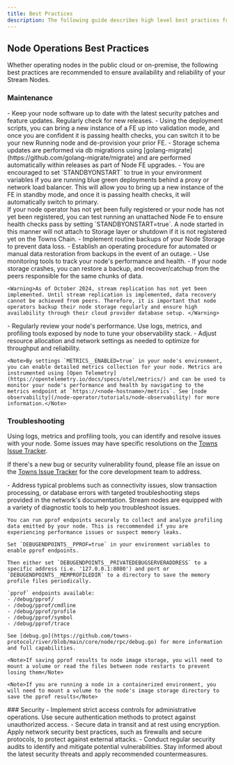 ```yaml
---
title: Best Practices
description: The following guide describes high level best practices for running a Stream Node as a node operator.
---
```




## Node Operations Best Practices

Whether operating nodes in the public cloud or on-premise, the following best practices are recommended to ensure availability and reliability of your Stream Nodes.


### Maintenance

<Steps>

<Step title="Regular Updates">
    - Keep your node software up to date with the latest security patches and feature updates. Regularly check for new releases.
    - Using the deployment scripts, you can bring a new instance of a FE up into validation mode, and once you are confident it is passing health checks, you can switch it to be your new Running node and de-provision your prior FE.
    - Storage schema updates are performed via db migrations using [golang-migrate](https://github.com/golang-migrate/migrate) and are performed automatically within releases as part of Node FE upgrades.
    - You are encouraged to set `STANDBYONSTART` to true in your environment variables if you are running blue green deployments behind a proxy or network load balancer. This will allow you to bring up a new instance of the FE in standby mode, and once it is passing health checks, it will automatically switch to primary.
    <br />
    <Note>If your node operator has not yet been fully registered or your node has not yet been registered, you can test running an unattached Node Fe to ensure health checks pass by setting `STANDBYONSTART=true`. A node started in this manner will not attach to Storage layer or shutdown if it is not registered yet on the Towns Chain.</Note>
</Step>
<Step title="Backups">
    - Implement routine backups of your Node Storage to prevent data loss. 
    - Establish an operating procedure for automated or manual data restoration from backups in the event of an outage.
    - Use monitoring tools to track your node's performance and health.
    - If your node storage crashes, you can restore a backup, and recover/catchup from the peers responsible for the same chunks of data.

    <Warning>As of October 2024, stream replication has not yet been implemented. Until stream replication is implemented, data recovery cannot be achieved from peers. Therefore, it is important that node operators backup their node storage regularly and ensure high availability through their cloud provider database setup. </Warning>

</Step>
<Step title="Monitoring">
    - Regularly review your node's performance. Use logs, metrics, and profiling tools exposed by node to tune your observability stack.
    - Adjust resource allocation and network settings as needed to optimize for throughput and reliability.

    <Note>By settings `METRICS__ENABLED=true` in your node's environment, you can enable detailed metrics collection for your node. Metrics are instrumented using [Open Telemetry](https://opentelemetry.io/docs/specs/otel/metrics/) and can be used to monitor your node's performance and health by navigating to the metrics endpoint at `https://<node-hostname>/metrics`. See [node observability](/node-operator/tutorials/node-observability) for more information.</Note>
</Step>
</Steps>

### Troubleshooting

Using logs, metrics and profiling tools, you can identify and resolve issues with your node. Some issues may have specific resolutions on the [Towns Issue Tracker](https://github.com/towns-protocol/towns/issues?q=is%3Aissue+is%3Aclosed).

If there's a new bug or security vulnerability found, please file an issue on the [Towns Issue Tracker](https://github.com/towns-protocol/towns/issues/new/choose) for the core development team to address.

<Steps>
  <Step title="Common Issues">
    - Address typical problems such as connectivity issues, slow transaction
    processing, or database errors with targeted troubleshooting steps provided
    in the network's documentation.
  </Step>
  <Step title="Diagnostic Tools">
    Stream nodes are equipped with a variety of diagnostic tools to help you troubleshoot issues.

    You can run pprof endpoints securely to collect and analyze profiling data emitted by your node. This is reccommended if you are experiencing performance issues or suspect memory leaks.

    Set `DEBUGENDPOINTS__PPROF=true` in your environment variables to enable pprof endpoints.

    Then either set `DEBUGENDPOINTS__PRIVATEDEBUGSERVERADDRESS` to a specific address (i.e. '127.0.0.1:8080') and port or `DEBUGENDPOINTS__MEMPROFILEDIR` to a directory to save the memory profile files periodically.

    `pprof` endpoints available:
    - /debug/pprof/
    - /debug/pprof/cmdline
    - /debug/pprof/profile
    - /debug/pprof/symbol
    - /debug/pprof/trace

    See [debug.go](https://github.com/towns-protocol/river/blob/main/core/node/rpc/debug.go) for more information and full capabilities.

    <Note>If saving pprof results to node image storage, you will need to mount a volume or read the files between node restarts to prevent losing them</Note>

    <Note>If you are running a node in a containerized environment, you will need to mount a volume to the node's image storage directory to save the pprof results</Note>
 
 
  </Step>
</Steps>
### Security
<Steps>
  <Step title="Access Control">
    - Implement strict access controls for administrative operations. Use secure
    authentication methods to protect against unauthorized access.
  </Step>
  <Step title="Encryption and Network Security">
    - Secure data in transit and at rest using encryption. Apply network
    security best practices, such as firewalls and secure protocols, to protect
    against external attacks.
  </Step>
  <Step title="Regular Security Audits">
    - Conduct regular security audits to identify and mitigate potential
    vulnerabilities. Stay informed about the latest security threats and apply
    recommended countermeasures.
  </Step>
</Steps>